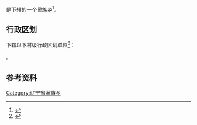 {{中国乡级行政区|21/14/81/216/000}}

'''{{PAGENAMEBASE}}'''是{{PRC admin/fullname|21/14/81/216/000|3}}下辖的一个[[民族乡|民族乡]]<ref>{{PRC admin/ref sgc|{{PRC admin/parent|21/14/81/216/000}}}}</ref>。

== 行政区划 ==
{{PAGENAMEBASE}}下辖以下村级行政区划单位<ref>{{PRC admin/ref sgc|21/14/81/216/000}}</ref>：

{{PRC admin/children|21/14/81/216/000}}。

== 参考资料 ==
{{reflist}}

{{辽宁行政区划小作品}}
{{PRC admin/navcat|21/14/81/216/000}}
[[Category:辽宁省满族乡|Category:辽宁省满族乡]]